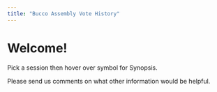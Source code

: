 ```yaml
---
title: "Bucco Assembly Vote History"
---
```






# Welcome!

Pick a session then hover over symbol for Synopsis. 

Please send us comments on what other information would be helpful. 


